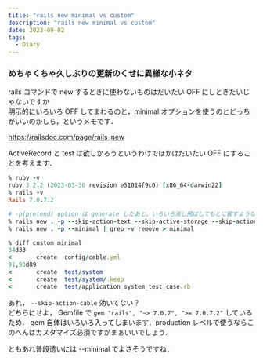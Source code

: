 ```yaml
---
title: "rails new minimal vs custom"
description: "rails new minimal vs custom"
date: 2023-09-02
tags:
  - Diary
---
```


### めちゃくちゃ久しぶりの更新のくせに異様な小ネタ

rails コマンドで new するときに使わないものはだいたい OFF にしときたいじゃないですか  
明示的にいろいろ OFF してまわるのと，minimal オプションを使うのとどっちがいいのかしら，というメモです．

https://railsdoc.com/page/rails_new

ActiveRecord と test は欲しかろうというわけでほかはだいたい OFF にすることを考えます．  

```ruby
% ruby -v          
ruby 3.2.2 (2023-03-30 revision e51014f9c0) [x86_64-darwin22]
% rails -v
Rails 7.0.7.2

# -p(pretend) option は generate したあと，いろいろ消し飛ばしてもとに戻すようなので，remove のログだけ消しておきます
% rails new . -p --skip-action-text --skip-active-storage --skip-action-mailer --skip-action-mailbox --skip-javascript --skip-sprockets --database=sqlite3 --skip-spring –-skip-action-cable | grep -v remove > custom
% rails new . -p --minimal | grep -v remove > minimal

% diff custom minimal
34d33
<       create  config/cable.yml
91,93d89
<       create  test/system
<       create  test/system/.keep
<       create  test/application_system_test_case.rb
```

あれ， `--skip-action-cable` 効いてない？  
どちらにせよ， Gemfile で `gem "rails", "~> 7.0.7", ">= 7.0.7.2"` しているため， gem 自体はいろいろ入ってしまいます．production レベルで使うならこのへんはカスタマイズ必須ですがまぁいいでしょう．

ともあれ普段遣いには --minimal でよさそうですね．
